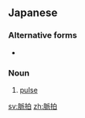 ==Japanese==
{{ja-kanjitab|みゃく|はく|yomi=o}}

===Alternative forms===
* {{l/ja|脈搏}}

===Noun===
{{ja-noun|みゃくはく}}

# {{lb|ja|physiology|sort=みゃくはく}} [[pulse]] {{gloss|regular beat caused by the heart}}

[[sv:脈拍]]
[[zh:脈拍]]
